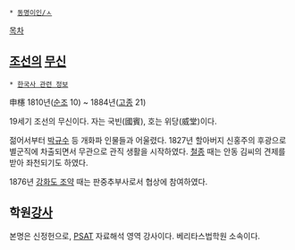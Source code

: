  * [[동명이인/ㅅ]]

[[목차]]
== [[조선]]의 [[무신]] ==
 * [[한국사 관련 정보]]

申櫶
1810년([[순조]] 10) ~ 1884년([[고종(조선)|고종]] 21)

19세기 조선의 무신이다. 자는 국빈(國賓), 호는 위당(威堂)이다.

젊어서부터 [[박규수]] 등 개화파 인물들과 어울렸다. 1827년 할아버지 신홍주의 후광으로 별군직에 차출되면서 무관으로 관직 생활을 시작하였다. [[철종]] 때는 안동 김씨의 견제를 받아 좌천되기도 하였다.

1876년 [[강화도 조약]] 때는 판중추부사로서 협상에 참여하였다.

== 학원[[강사]] ==
본명은 신정헌으로, [[PSAT]] 자료해석 영역 강사이다. 베리타스법학원 소속이다.
